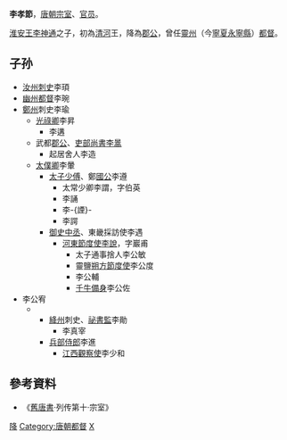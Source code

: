 {{no footnotes|time=2014-01-05T09:44:57+00:00}}
'''李孝節'''，[[唐朝|唐朝]][[宗室|宗室]]、[[官员|官员]]。

[[淮安王|淮安王]][[李神通|李神通]]之子，初為[[清河|清河]]王，降為[[郡公|郡公]]，曾任[[靈州|靈州]]（今[[寧夏|寧夏]][[永寧縣|永寧縣]]）[[都督|都督]]。
==子孙==
*[[汝州|汝州]][[刺史|刺史]]李頊
*[[幽州|幽州]][[都督|都督]]李琬
*[[鄭州|鄭州]]刺史李瑜
**[[光祿卿|光祿卿]]李昇
***李遘
**武都[[郡公|郡公]]、[[吏部尚書|吏部尚書]][[李暠_(吏部尚書)|李暠]]
***起居舍人李造
**[[太僕卿|太僕卿]]李暈
***[[太子少傅|太子少傅]]、鄭[[國公|國公]]李遵
****太常少卿李謂，字伯英
****李誦
****李-{諲}-
****李諤
***[[御史中丞|御史中丞]]、東畿採訪使李遇
****[[河東節度使|河東節度使]][[李說|李說]]，字巖甫
*****太子通事捨人李公敏
*****靈鹽[[朔方節度使|朔方節度使]]李公度
*****李公輔
*****[[千牛備身|千牛備身]]李公佐
*李公宥
***[[絳州|絳州]]刺史、[[祕書監|祕書監]]李勛
****李真宰
***[[兵部侍郎|兵部侍郎]]李進
****[[江西觀察使|江西觀察使]]李少和
==參考資料==
*《[[舊唐書|舊唐書]]·列传第十·宗室》

{{唐朝官员小作品}}
{{DEFAULTSORT:L}}
[[Category:唐朝宗室郡王|降]]
[[Category:唐朝都督|Category:唐朝都督]]
[[Category:李姓|X]]